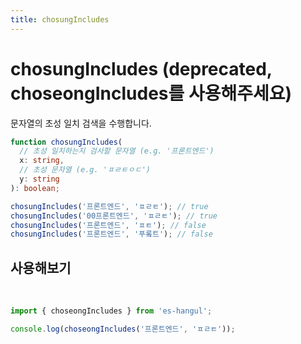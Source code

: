 ```yaml
---
title: chosungIncludes
---
```



# chosungIncludes (deprecated, choseongIncludes를 사용해주세요)

문자열의 초성 일치 검색을 수행합니다.

```typescript
function chosungIncludes(
  // 초성 일치하는지 검사할 문자열 (e.g. '프론트엔드')
  x: string,
  // 초성 문자열 (e.g. 'ㅍㄹㅌㅇㄷ')
  y: string
): boolean;
```

```typescript
chosungIncludes('프론트엔드', 'ㅍㄹㅌ'); // true
chosungIncludes('00프론트엔드', 'ㅍㄹㅌ'); // true
chosungIncludes('프론트엔드', 'ㅍㅌ'); // false
chosungIncludes('프론트엔드', '푸롴트'); // false
```

## 사용해보기

<br />

<Sandpack>

```ts index.ts
import { choseongIncludes } from 'es-hangul';

console.log(choseongIncludes('프론트엔드', 'ㅍㄹㅌ'));
```

</Sandpack>
